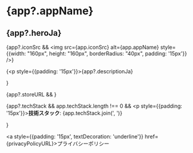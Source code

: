 

# {app?.appName}

## {app?.heroJa}

{app?.iconSrc && <img src={app.iconSrc} alt={app.appName} style={{width: "160px", height: "160px", borderRadius: "40px", padding: '15px'}} />}

{<p style={{padding: '15px'}}>{app?.descriptionJa}</p>}

{app?.storeURL && <Download sentence="今すぐダウンロード!" url={app.storeURL} />}

{app?.techStack && app.techStack.length !== 0 && <p style={{padding: '15px'}}><strong>技術スタック</strong>: {app.techStack.join(', ')}</p>}

<a style={{padding: '15px', textDecoration: 'underline'}} href={privacyPolicyURL}>プライバシーポリシー</a>
